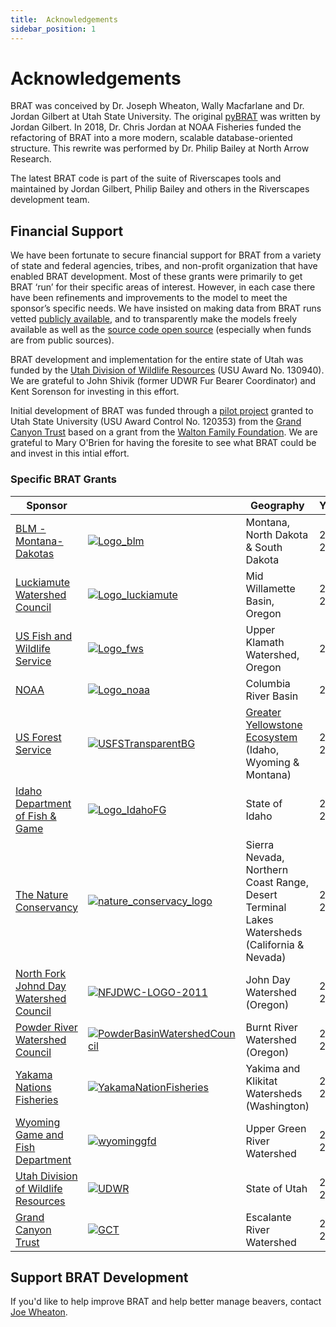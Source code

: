 ```yaml
---
title:  Acknowledgements
sidebar_position: 1
---
```


# Acknowledgements

BRAT was conceived by Dr. Joseph Wheaton, Wally Macfarlane and Dr. Jordan Gilbert at Utah State University. The original [pyBRAT](https://github.com/Riverscapes/pyBRAT) was written by Jordan Gilbert. In 2018, Dr. Chris Jordan at NOAA Fisheries funded the refactoring of BRAT into a more modern, scalable database-oriented structure. This rewrite was performed by Dr. Philip Bailey at North Arrow Research.

The latest BRAT code is part of the suite of Riverscapes tools and maintained by Jordan Gilbert, Philip Bailey and others in the Riverscapes development team. 

## Financial Support

We have been fortunate to secure financial support for BRAT from a variety of state and federal agencies, tribes, and non-profit organization that have enabled BRAT development. Most of these grants were primarily to get BRAT ‘run’ for their specific areas of interest. However, in each case there have been refinements and improvements to the model to meet the sponsor’s specific needs. We have insisted on making data from BRAT runs vetted [publicly available](./data), and to transparently make the models freely available as well as the [source code open source](https://github.com/Riverscapes/riverscapes-tools/tree/master/packages/brat)  (especially when funds are from public sources).

BRAT development and implementation for the entire state of Utah was funded by the [Utah Division of Wildlife Resources](https://wildlife.utah.gov/) (USU Award No. 130940). We are grateful to John Shivik (former UDWR Fur Bearer Coordinator) and Kent Sorenson for investing in this effort.

Initial development of BRAT was funded through a [pilot project](http://etal.joewheaton.org/gct-pilot-study-testing-the-beaver-restoration-assessment-tool-brat.html) granted to Utah State University (USU Award Control No. 120353) from the [Grand Canyon Trust](http://www.grandcanyontrust.org/) based on a grant from the [Walton Family Foundation](http://www.waltonfamilyfoundation.org/). We are grateful to Mary O'Brien for having the foresite to see what BRAT could be and invest in this intial effort. 

### Specific BRAT Grants

| Sponsor   | | Geography   | Year(s)   | Status      |
| ---------------------------------------- | - | -------------------- | -------------- | ------------- |
| [BLM - Montana-Dakotas](https://www.blm.gov) |[![Logo_blm](/img/brat/logos/blm.png)](https://www.blm.gov)| Montana, North Dakota & South Dakota | 2021-2022 | In Progress |
| [Luckiamute Watershed Council](https://www.luckiamutelwc.org/) |[![Logo_luckiamute](/img/brat/logos/luckiamutewc.png)](https://www.luckiamutelwc.org/)| Mid Willamette Basin, Oregon | 2021 - 2022 | In Progress |
| [US Fish and Wildlife Service](https://www.fws.gov) |[![Logo_fws](/img/brat/logos/fws.png)](https://www.fws.gov)| Upper Klamath Watershed, Oregon | 2021 | In Progress |
| [NOAA](https://www.noaa.gov/) |[![Logo_noaa](/img/brat/logos/noaa.png)](https://www.noaa.gov)| Columbia River Basin | 2020 | Provisional |
| [US Forest Service](https://www.fs.fed.us) |[![USFSTransparentBG](/img/brat/logos/USFSTransparentBG.png)](https://www.fs.fed.us)| [Greater Yellowstone Ecosystem](https://www.nps.gov/yell/learn/nature/greater-yellowstone-ecosystem.htm) (Idaho, Wyoming & Montana) | 2018-2019 | In progress     |
| [Idaho Department of Fish & Game](https://idfg.idaho.gov/) | [![Logo_IdahoFG](/img/brat/logos/Logo_IdahoFG.png)](https://idfg.idaho.gov/)| State of Idaho                           | 2018-2019 | [Complete](TODO/BRATData/USA/IDFG_Idaho/) |
| [The Nature Conservancy](https://www.nature.org/ourinitiatives/regions/northamerica/unitedstates/california/index.htm) | [![nature_conservacy_logo](/img/brat/logos/nature_conservacy_logo.png)](https://www.nature.org/ourinitiatives/regions/northamerica/unitedstates/california/index.htm)  | Sierra Nevada, Northern Coast Range, Desert Terminal Lakes Watersheds (California & Nevada) | 2018-2019 | [Complete](TODO/BRATData/USA/TNC_SierraNevada/) |
| [North Fork Johnd Day Watershed Council](http://nfjdwc.org/) | [![NFJDWC-LOGO-2011](/img/brat/logos/NFJDWC-LOGO-2011.gif)](http://nfjdwc.org/) | John Day Watershed (Oregon)              | 2018-2019 | [Complete](TODO/BRATData/USA/NFJDWC_JohnDay/)   |
| [Powder River Watershed Council](http://www.powderbasinwatershedcouncil.org/) | [![PowderBasinWatershedCouncil](/img/brat/logos/PowderBasinWatershedCouncil.png)](http://www.powderbasinwatershedcouncil.org/)| Burnt River Watershed (Oregon)           | 2018-2019 | [Complete](TODO/BRATData/USA/PBWC_Burnt/) |
| [Yakama Nations Fisheries](http://yakamafish-nsn.gov/) | [![YakamaNationFisheries](/img/brat/logos/YakamaNationFisheries.png)](http://yakamafish-nsn.gov/)| Yakima and Klikitat Watersheds (Washington) | 2017-2018   | [Complete](TODO/BRATData/USA/Yakama_Nation/) |
| [Wyoming Game and Fish Department](https://wgfd.wyo.gov/) | [![wyominggfd](/img/brat/logos/wyominggfd.png)](https://wgfd.wyo.gov/) | Upper Green River Watershed              | 2016-2017   | Complete     |
| [Utah Division of Wildlife Resources](https://wildlife.utah.gov) |[![UDWR](/img/brat/logos/Utah_DWR.jpg)](https://wildlife.utah.gov) | State of Utah                            |  2014-2015   | [Complete](TODO\BRATData\USA\UDWR_Utah\)     |
| [Grand Canyon Trust](http://www.grandcanyontrust.org/) | [![GCT](/img/brat/logos/GCT.jpg)](http://www.grandcanyontrust.org/)| Escalante River Watershed                | 2011-2012   | [Complete](TODOhttp://etal.joewheaton.org/gct-pilot-study-testing-the-beaver-restoration-assessment-tool-brat.html) |

## Support BRAT Development

If you'd like to help improve BRAT and help better manage beavers, contact [Joe Wheaton](https://github.com/joewheaton).
